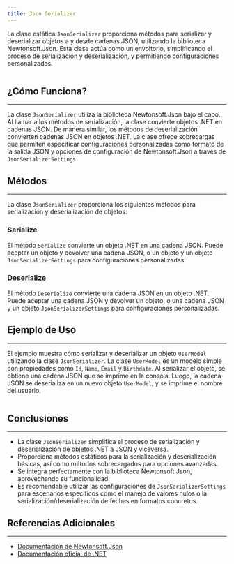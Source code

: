 ```yaml
---
title: Json Serializer
---
```



La clase estática `JsonSerializer` proporciona métodos para serializar y deserializar objetos a y desde cadenas JSON, utilizando la biblioteca Newtonsoft.Json. Esta clase actúa como un envoltorio, simplificando el proceso de serialización y deserialización, y permitiendo configuraciones personalizadas.

```csharp url="packages/CodeDesignPlus.Net.Serializers/src/CodeDesignPlus.Net.Serializers/JsonSerializer.cs"
```

## ¿Cómo Funciona?
---

La clase `JsonSerializer` utiliza la biblioteca Newtonsoft.Json bajo el capó. Al llamar a los métodos de serialización, la clase convierte objetos .NET en cadenas JSON. De manera similar, los métodos de deserialización convierten cadenas JSON en objetos .NET. La clase ofrece sobrecargas que permiten especificar configuraciones personalizadas como formato de la salida JSON y opciones de configuración de Newtonsoft.Json a través de `JsonSerializerSettings`.

## Métodos
---

La clase `JsonSerializer` proporciona los siguientes métodos para serialización y deserialización de objetos:

### Serialize

El método `Serialize` convierte un objeto .NET en una cadena JSON. Puede aceptar un objeto y devolver una cadena JSON, o un objeto y un objeto `JsonSerializerSettings` para configuraciones personalizadas.

### Deserialize

El método `Deserialize` convierte una cadena JSON en un objeto .NET. Puede aceptar una cadena JSON y devolver un objeto, o una cadena JSON y un objeto `JsonSerializerSettings` para configuraciones personalizadas.

## Ejemplo de Uso
---

El ejemplo muestra cómo serializar y deserializar un objeto `UserModel` utilizando la clase `JsonSerializer`. La clase `UserModel` es un modelo simple con propiedades como `Id`, `Name`, `Email` y `Birthdate`. Al serializar el objeto, se obtiene una cadena JSON que se imprime en la consola. Luego, la cadena JSON se deserializa en un nuevo objeto `UserModel`, y se imprime el nombre del usuario.

```csharp url="samples/CodeDesignPlus.Net.Serializers.Sample/src/CodeDesignPlus.Net.Serializers.Sample/Program.cs"
```

## Conclusiones
---

-   La clase `JsonSerializer` simplifica el proceso de serialización y deserialización de objetos .NET a JSON y viceversa.
-   Proporciona métodos estáticos para la serialización y deserialización básicas, así como métodos sobrecargados para opciones avanzadas.
-   Se integra perfectamente con la biblioteca Newtonsoft.Json, aprovechando su funcionalidad.
-   Es recomendable utilizar las configuraciones de `JsonSerializerSettings` para escenarios específicos como el manejo de valores nulos o la serialización/deserialización de fechas en formatos concretos.

## Referencias Adicionales
---

-   [Documentación de Newtonsoft.Json](https://www.newtonsoft.com/json)
-   [Documentación oficial de .NET](https://docs.microsoft.com/en-us/dotnet/)
